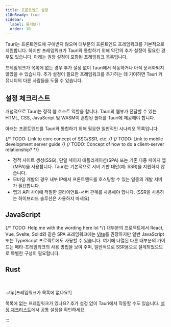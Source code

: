```yaml
---
title: 프론트엔드 설정
i18nReady: true
sidebar:
  label: 둘러보기
  order: 10
---
```



Tauri는 프론트엔드에 구애받지 않으며 대부분의 프론트엔드 프레임워크를 기본적으로 지원합니다. 하지만 프레임워크가 Tauri와 통합하기 위해 약간의 추가 설정이 필요한 경우도 있습니다. 아래는 권장 설정이 포함된 프레임워크 목록입니다.

프레임워크가 목록에 없는 경우 추가 설정 없이 Tauri에서 작동하거나 아직 문서화되지 않았을 수 있습니다. 추가 설정이 필요한 프레임워크를 추가하는 데 기여하면 Tauri 커뮤니티의 다른 사람들을 도울 수 있습니다.

## 설정 체크리스트

개념적으로 Tauri는 정적 웹 호스트 역할을 합니다. Tauri의 웹뷰가 전달할 수 있는 HTML, CSS, JavaScript 및 WASM이 혼합된 폴더를 Tauri에 제공해야 합니다.

아래는 프론트엔드를 Tauri와 통합하기 위해 필요한 일반적인 시나리오 목록입니다:

{/* TODO: Link to core concept of SSG/SSR, etc. */}
{/* TODO: Link to mobile development server guide */}
{/* TODO: Concept of how to do a client-server relationship? */}

- 정적 사이트 생성(SSG), 단일 페이지 애플리케이션(SPA) 또는 기존 다중 페이지 앱(MPA)을 사용합니다. Tauri는 기본적으로 서버 기반 대안(예: SSR)을 지원하지 않습니다.
- 모바일 개발의 경우 내부 IP에서 프론트엔드를 호스팅할 수 있는 일종의 개발 서버가 필요합니다.
- 앱과 API 사이에 적절한 클라이언트-서버 관계를 사용해야 합니다. (SSR을 사용하는 하이브리드 솔루션은 사용하지 마세요)

## JavaScript

{/* TODO: Help me with the wording here lol */}
대부분의 프로젝트에서 React, Vue, Svelte, Solid와 같은 SPA 프레임워크에는 [Vite](https://vitejs.dev/)를 권장하지만 일반 JavaScript 또는 TypeScript 프로젝트에도 사용할 수 있습니다. 여기에 나열된 다른 대부분의 가이드는 메타-프레임워크의 사용 방법을 보여 주며, 일반적으로 SSR용으로 설계되었으므로 특별한 구성이 필요합니다.

<CardGrid>
  <LinkCard title="Next.js" href="/start/frontend/nextjs/" />
  <LinkCard title="Nuxt" href="/start/frontend/nuxt/" />
  <LinkCard title="Qwik" href="/start/frontend/qwik/" />
  <LinkCard title="SvelteKit" href="/start/frontend/sveltekit/" />
  <LinkCard title="Vite (권장)" href="/start/frontend/vite/" />
</CardGrid>

## Rust

<CardGrid>
  <LinkCard title="Leptos" href="/start/frontend/leptos/" />
  <LinkCard title="Trunk" href="/start/frontend/trunk/" />
</CardGrid>

<br />

:::tip[프레임워크가 목록에 없나요?]

목록에 없는 프레임워크가 있나요? 추가 설정 없이 Tauri에서 작동할 수도 있습니다. [설정 체크리스트](/ko/start/frontend/#설정-체크리스트)에서 공통 설정을 확인하세요.

:::
